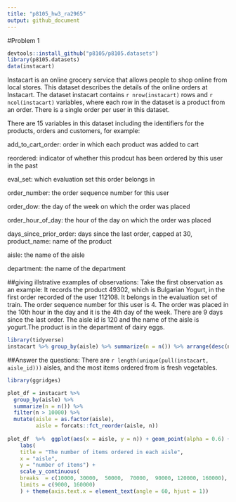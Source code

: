 ```yaml
---
title: "p8105_hw3_ra2965"
output: github_document
---
```

#Problem 1

```r
devtools::install_github("p8105/p8105.datasets")
library(p8105.datasets)
data(instacart)
```
Instacart is an online grocery service that allows people to shop online from local stores. This dataset describes the details of the online orders at Instacart. The dataset instacart contains `r nrow(instacart)` rows and `r ncol(instacart)` variables, where each row in the dataset is a product from an order. There is a single order per user in this dataset.

There are 15 variables in this dataset including the identifiers for the products, orders and customers, for example:

add_to_cart_order: order in which each product was added to cart

reordered: indicator of whether this prodcut has been ordered by this user in the past

eval_set: which evaluation set this order belongs in

order_number: the order sequence number for this user

order_dow: the day of the week on which the order was placed

order_hour_of_day: the hour of the day on which the order was placed

days_since_prior_order: days since the last order, capped at 30, 
product_name: name of the product

aisle: the name of the aisle

department: the name of the department

##giving illstrative examples of observations:
Take the first observation as an example: It records the product 49302, which is Bulgarian Yogurt, in the first order recorded of the user 112108. It belongs in the evaluation set of train. The order sequence number for this user is 4. The order was placed in the 10th hour in the day and it is the 4th day of the week. There are 9 days since the last order. The aisle id is 120 and the name of the aisle is yogurt.The product is in the department of dairy eggs.

```r
library(tidyverse)
instacart %>% group_by(aisle) %>% summarize(n = n()) %>% arrange(desc(n))
```
##Answer the questions:
There are `r length(unique(pull(instacart, aisle_id)))` aisles, and the most items ordered from is fresh vegetables.
```r
library(ggridges)

plot_df = instacart %>% 
  group_by(aisle) %>% 
  summarize(n = n()) %>% 
  filter(n > 10000) %>% 
  mutate(aisle = as.factor(aisle), 
         aisle = forcats::fct_reorder(aisle, n))
    
plot_df  %>%  ggplot(aes(x = aisle, y = n)) + geom_point(alpha = 0.6) + 
    labs(
    title = "The number of items ordered in each aisle",
    x = "aisle",
    y = "number of items") +
    scale_y_continuous(
    breaks  = c(10000, 30000,  50000,  70000,  90000, 120000, 160000), 
    limits = c(9000, 160000)
    ) + theme(axis.text.x = element_text(angle = 60, hjust = 1))

```



```r

```


```r

```

